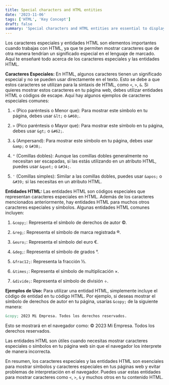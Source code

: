 ```yaml
---
title: Special characters and HTML entities
date: '2023-11-06'
tags: ['HTML', 'Key Concept']
draft: false
summary: 'Special characters and HTML entities are essential to display symbols and special characters on your web pages and avoid interpretation problems in the browser'
---
```


Los caracteres especiales y entidades HTML son elementos importantes cuando trabajas con HTML, ya que te permiten mostrar caracteres que de otra manera tendrían un significado especial en el lenguaje de marcado. Aquí te enseñaré todo acerca de los caracteres especiales y las entidades HTML.

**Caracteres Especiales:**
En HTML, algunos caracteres tienen un significado especial y no se pueden usar directamente en el texto. Esto se debe a que estos caracteres se utilizan para la sintaxis de HTML, como `<`, `>`, `&`. Si quieres mostrar estos caracteres en tu página web, debes utilizar entidades HTML o códigos de escape. Aquí hay algunos ejemplos de caracteres especiales comunes:

1. `<` (Pico paréntesis o Menor que): Para mostrar este símbolo en tu página, debes usar `&lt;` o `&#60;`.

2. `>` (Pico paréntesis o Mayor que): Para mostrar este símbolo en tu página, debes usar `&gt;` o `&#62;`.

3. `&` (Ampersand): Para mostrar este símbolo en tu página, debes usar `&amp;` o `&#38;`.

4. `"` (Comillas dobles): Aunque las comillas dobles generalmente no necesitan ser escapadas, si las estás utilizando en un atributo HTML, puedes usar `&quot;` o `&#34;`.

5. `'` (Comillas simples): Similar a las comillas dobles, puedes usar `&apos;` o `&#39;` si las necesitas en un atributo HTML.

**Entidades HTML:**
Las entidades HTML son códigos especiales que representan caracteres especiales en HTML. Además de los caracteres mencionados anteriormente, hay entidades HTML para muchos otros caracteres especiales y símbolos. Algunas entidades HTML comunes incluyen:

1. `&copy;`: Representa el símbolo de derechos de autor ©.

2. `&reg;`: Representa el símbolo de marca registrada ®.

3. `&euro;`: Representa el símbolo del euro €.

4. `&deg;`: Representa el símbolo de grados °.

5. `&frac12;`: Representa la fracción ½.

6. `&times;`: Representa el símbolo de multiplicación ×.

7. `&divide;`: Representa el símbolo de división ÷.

**Ejemplos de Uso:**
Para utilizar una entidad HTML, simplemente incluye el código de entidad en tu código HTML. Por ejemplo, si deseas mostrar el símbolo de derechos de autor en tu página, usarías `&copy;` de la siguiente manera:

```html
&copy; 2023 Mi Empresa. Todos los derechos reservados.
```

Esto se mostrará en el navegador como: © 2023 Mi Empresa. Todos los derechos reservados.

Las entidades HTML son útiles cuando necesitas mostrar caracteres especiales o símbolos en tu página web sin que el navegador los interprete de manera incorrecta.

En resumen, los caracteres especiales y las entidades HTML son esenciales para mostrar símbolos y caracteres especiales en tus páginas web y evitar problemas de interpretación en el navegador. Puedes usar estas entidades para mostrar caracteres como `<`, `>`, `&` y muchos otros en tu contenido HTML.